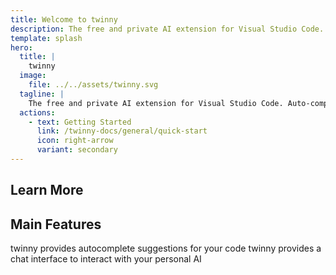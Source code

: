 ```yaml
---
title: Welcome to twinny
description: The free and private AI extension for Visual Studio Code. Auto-complete suggestions, chat with AI and more.
template: splash
hero:
  title: |
    twinny
  image:
    file: ../../assets/twinny.svg
  tagline: |
    The free and private AI extension for Visual Studio Code. Auto-complete suggestions, chat with AI and more.
  actions:
    - text: Getting Started
      link: /twinny-docs/general/quick-start
      icon: right-arrow
      variant: secondary
---
```



## Learn More

<CardGrid stagger>
  <LinkCard
    title="Getting Started"
    description="A quick start guide for using twinny"
    href="/twinny-docs/general/quick-start"
  />
  <LinkCard
    title="Inference Providers"
    href="/twinny-docs/general/providers"
    description="Learn how to use an inference provider with twinny"
  ></LinkCard>
  <LinkCard
    title="Supported Models"
    description="Learn about the supported AI models"
    href="/twinny-docs/general/supported-models"
  ></LinkCard>
</CardGrid>

## Main Features

<CardGrid stagger>
  <Card title="Code Completion" icon="seti:json">
    twinny provides autocomplete suggestions for your code
  </Card>
  <Card title="Chat with AI" icon="pencil">
    twinny provides a chat interface to interact with your personal AI
  </Card>
</CardGrid>
